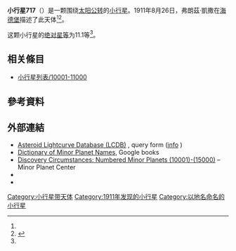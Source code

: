 {{Infobox planet
 | minorplanet     = yes
 | name            = 717 Wisibada
 | background      = #D6D6D6
 | image = 
 | image_size      = 
 | caption         =
 | discovery_ref   =  <ref name="MPC-object" />
 | discoverer      = [[弗朗茲·凱撒|弗朗茲·凱撒]]
 | discovery_site  = [[海德堡|海德堡]]
 | discovered      = 1911年8月26日
 | mpc_name        = 717 Wisibada
 | alt_names       = 717 Wisibada
 | pronounced      = 
 | named_after     = <ref name="MPC-object" />
 | mp_category     = [[主帶小行星|主帶小行星]] <ref name="MPC-object" /><ref name="jpldata" />
 | orbit_ref       = <ref name="a">[http://ssd.jpl.nasa.gov/sbdb.cgi?sstr=717 717] {{Wayback|url=http://ssd.jpl.nasa.gov/sbdb.cgi?sstr=717 |date=20200803131436 }}，小行星數據庫瀏覽器（JPL Small-Body Database Browser）－[[美国国家航空航天局|美国国家航空航天局]]喷气推进实验室</ref>
 | epoch           = 2019-04-27.0（[[儒略日|JD]] 2458600.5）
 | uncertainty     = 0
 | observation_arc = 
 | aphelion = {{convert|3.965|AU|km|3|abbr=on|lk=out}}
 | perihelion      = {{convert|2.3144459|AU|km|3|abbr=on}}
 | semimajor       = 3.1398845
 | eccentricity    = 0.2628882
 | period          = 5.56[[儒略年|yr]]
 | mean_anomaly    = 79.89567[[度|°]]
 | mean_motion     = {{Deg2DMS|0.17714680|sup=ms}} / day
 | inclination     = 1.64568
 | asc_node        = 343.55981°
 | arg_peri        = 24.45612
 | mean_diameter   = 
 | rotation        = 
 | albedo          =
 | spectral_type   =
 | abs_magnitude   = 11.1<ref name="jpldata" />
}}
'''小行星717'''（{{lang-en|717 Wisibada}}）是一颗围绕[[太阳|太阳]][[公转|公转]]的[[小行星|小行星]]。1911年8月26日，弗朗茲·凱撒在[[海德堡|海德堡]]描述了此天体<ref name="a" /><ref>{{cite news|title=小行星列表|url=http://cfa-www.harvard.edu/iau/lists/NumberedMPs.txt|accessdate=2018-10-19|newspaper=哈佛大学|archive-date=2008-05-17|archive-url=https://web.archive.org/web/20080517010638/http://cfa-www.harvard.edu/iau/lists/NumberedMPs.txt|dead-url=no}}</ref>。

这颗小行星的[[绝对星等|绝对星等]]为11.1等<ref name="a" />。

== 相关條目 ==
*[[小行星列表/10001-11000|小行星列表/10001-11000]]

== 參考資料 ==
{{reflist|refs=

<ref name="jpldata">{{cite web
 |type         = 2018-01-26 last obs.
 |title        = JPL Small-Body Database Browser:717 Wisibada-717 Wisibada
 |url          = https://ssd.jpl.nasa.gov/sbdb.cgi?sstr=717
 |publisher    = [[Jet_Propulsion_Laboratory|Jet Propulsion Laboratory]]
 |accessdate   = 28 March 2018
 |archive-date = 2020-08-03
 |archive-url  = https://web.archive.org/web/20200803131436/https://ssd.jpl.nasa.gov/sbdb.cgi?sstr=717
 |dead-url     = no
}}</ref>

<ref name="MPC-object">{{cite web
  |title      = 717 Wisibada
  |work      = Minor Planet Center
  |url      = https://www.minorplanetcenter.net/db_search/show_object?object_id=717
  |accessdate      = 28 March 2018
  |archive-date      = 2016-03-04
  |archive-url      = https://web.archive.org/web/20160304114118/http://minorplanetcenter.net/db_search/show_object?object_id=717
  |dead-url      = no
  }}</ref>

}}

==  外部連結 ==
* [http://www.minorplanet.info/PHP/lcdbsummaryquery.php Asteroid Lightcurve Database (LCDB)] {{Wayback|url=http://www.minorplanet.info/PHP/lcdbsummaryquery.php |date=20171210173955 }}, query form ([http://www.minorplanet.info/lightcurvedatabase.html info] {{Wayback|url=http://www.minorplanet.info/lightcurvedatabase.html |date=20171216050541 }})
* [https://books.google.com/books?id=aeAg1X7afOoC&pg Dictionary of Minor Planet Names], Google books
* [http://www.minorplanetcenter.net/iau/lists/NumberedMPs010001.html Discovery Circumstances: Numbered Minor Planets (10001)-(15000)] {{Wayback|url=http://www.minorplanetcenter.net/iau/lists/NumberedMPs010001.html |date=20180612162317 }} – Minor Planet Center
* {{AstDys|717}}
* {{JPL small body}}

{{Minor Planet Number|[[小行星716|小行星716]]|[[小行星718|小行星718]]}}
{{小天体}}

[[Category:小行星带天体|Category:小行星带天体]]
[[Category:1911年发现的小行星|Category:1911年发现的小行星]]
[[Category:以地名命名的小行星|Category:以地名命名的小行星]]


{{beltasteroid-stub}}